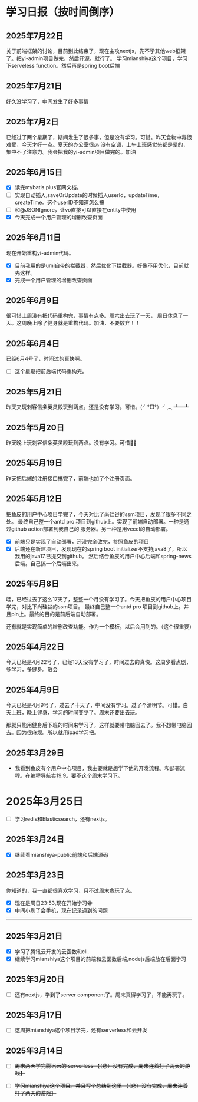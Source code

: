# 学习日报（按时间倒序）

## 2025年7月22日
关于前端框架的讨论，目前到此结束了，现在主攻nextjs，先不学其他web框架了。把yi-admin项目做完，然后开源。就行了。
学习mianshiya这个项目，学习下serveless function。然后再是spring boot后端

## 2025年7月21日
好久没学习了，中间发生了好多事情

## 2025年7月2日
已经过了两个星期了，期间发生了很多事，但是没有学习。可惜。昨天食物中毒很难受，今天才好一点。夏天的办公室很热
没有空调，上午上班感觉头都是晕的，集中不了注意力。我会把我的yi-admin项目做完的。加油


## 2025年6月15日
- [x] 读完mybatis plus官网文档。
- [ ] 实现自动插入,saveOrUpdate的时候插入userId，updateTime，createTime。这个userID不知道怎么搞
- [ ] 和@JSONIgnore，让vo直接可以直接在entity中使用 
- [x] 今天完成一个用户管理的增删改查页面

## 2025年6月11日
现在开始重构yi-admin代码。
- [x] 目前我用的是umi自带的拦截器，然后优化下拦截器。好像不用优化，目前就先这样。
- [x] 完成一个用户管理的增删改查页面

## 2025年6月9日
很可惜上周没有把代码重构完，事情有点多。周六出去玩了一天，
周日休息了一天。这周晚上除了健身就是重构代码。加油，不要放弃！！

## 2025年6月4日
已经6月4号了，时间过的真快啊。

- [ ] 这个星期把前后端代码重构完。

## 2025年5月21日
昨天又玩刺客信条英灵殿玩到两点。还是没有学习。可惜。(╯°□°）╯︵ ┻━┻

## 2025年5月20日
昨天晚上玩刺客信条英灵殿玩到两点。没有学习。可惜🤨🫡

## 2025年5月19日
昨天把后端的注册接口搞完了，前端也加了个注册页面。

## 2025年5月12日
把鱼皮的用户中心项目学完了，今天对比了尚硅谷的ssm项目，发现了很多不同之处。
最终自己整一个antd pro 项目到github上。实现了前端自动部署。一种是通过github action部署到我自己的
服务器。另一种是用vecel的自动部署。

- [x] 前端只是实现了自动部署，还没完全改完，参照鱼皮的项目
- [x] 后端还在新建项目，发现现在的spring boot initializer不支持java8了，所以我用的java17.已提交到github。
然后结合鱼皮的用户中心后端和spring-news后端。自己搞一个后端出来。

## 2025年5月8日
哇，已经过去了这么17天了，整整一个月没有学习了。今天把鱼皮的用户中心项目学完，对比下尚硅谷的ssm项目。
最终自己整一个antd pro 项目到github上。并且pin上。最终的目的是前后端自动部署。

还有就是实现简单的增删改查功能。作为一个模板，以后会用到的。（这个很重要）

## 2025年4月22日
今天已经是4月22号了，已经13天没有学习了，时间过去的真快。这周少看点剧，多学习，多健身。散会

## 2025年4月9日
今天已经是4月9号了，过去了十天了，中间没有学习。过了个清明节。可惜。白天上班，晚上健身，学习的时间变少了。周末还要出去玩。

那就只能用健身后下班的时间来学习了，这样就要带电脑回去了。我不想带电脑回去。因为很麻烦。所以就用ipad学习把。

## 2025年3月29日
- 我看到鱼皮有个用户中心项目，我主要就是想学下他的开发流程。和部署流程。在编程导航卖19.9。要不这个周末学习下。

# 2025年3月25日
- [ ] 学习redis和Elasticsearch，还有nextjs。

## 2025年3月24日
- [x] 继续看mianshiya-public前端和后端源码
## 2025年3月23日
你知道的，我一直都很喜欢学习，只不过周末贪玩了点。
- [x] 现在是周日23:53,现在开始学习😀
- [x] 中间小刷了会手机，现在记录遇到的问题
---


## 2025年3月21日
- [x] 学习了腾讯云开发的云函数和cli.
- [x] 继续学习mianshiya这个项目的前端和云函数后端,nodejs后端放在后面学习

## 2025年3月20日
- [ ] 还有nextjs，学到了server component了。周末真得学习了，不能再玩了。

## 2025年3月17日
- [ ] 这周把mianshiya这个项目学完，还有serverless和云开发

## 2025年3月14日 
- [ ] ~~周末两天学完腾讯云的 serverless  【（悲）没有完成，周末连着打了两天的游戏】~~
- [ ] ~~学习mianshiya这个项目。并且写个总结到这里 【（悲）没有完成，周末连着打了两天的游戏】~~

